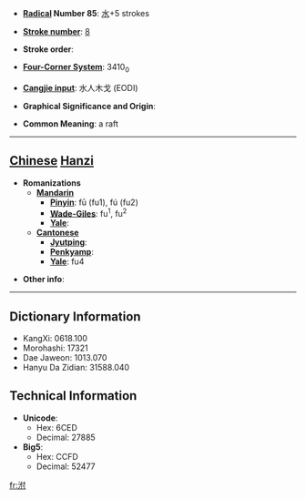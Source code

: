 * '''[[Wiktionary:Chinese radical index| Radical]] Number 85''': [[Wiktionary:Chinese radical index 水|水]]+5 strokes

* '''[[Wiktionary:Chinese total strokes index|Stroke number]]''': [[Wiktionary:Chinese total strokes index 8|8]]

* '''Stroke order''': 

* '''[[Wiktionary:Chinese four corner index|Four-Corner System]]''': 3410<sub>0</sub>

* '''[[Wiktionary:Chinese Cangjie index|Cangjie input]]''': 水人木戈 (EODI)

* '''Graphical Significance and Origin''': 

* '''Common Meaning''': a raft

----

== [[Chinese]] [[Hanzi]] ==

* '''Romanizations'''
** '''[[Mandarin]]'''
*** '''[[Pinyin]]''': fū (fu1), fú (fu2)
*** '''[[Wade-Giles]]''': fu<sup>1</sup>, fu<sup>2</sup>
*** '''[[Yale]]''': 
** '''[[Cantonese]]'''
*** '''[[Jyutping]]''':
*** '''[[Penkyamp]]''': 
*** '''[[Yale]]''': fu4

* '''Other info''': 

----

== Dictionary Information ==

* KangXi: 0618.100
* Morohashi: 17321
* Dae Jaweon: 1013.070
* Hanyu Da Zidian: 31588.040

== Technical Information ==

* '''Unicode''':
** Hex: 6CED
** Decimal: 27885
* '''Big5''':
** Hex: CCFD
** Decimal: 52477

[[fr:泭]]